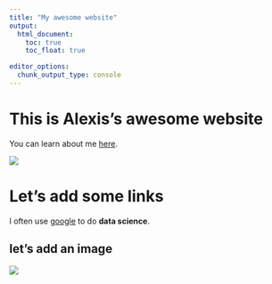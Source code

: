 ```yaml
---
title: "My awesome website"
output: 
  html_document:
    toc: true
    toc_float: true

editor_options: 
  chunk_output_type: console
---
```


# This is Alexis's awesome website

You can learn about me [here](about.html).

![](https://media.giphy.com/media/drXGoW1iudhKw/giphy.gif)

# Let's add some links


I often use [google](https://www.google.com) to do **data science**. 


## let's add an image

![](images/hat.jpg)


